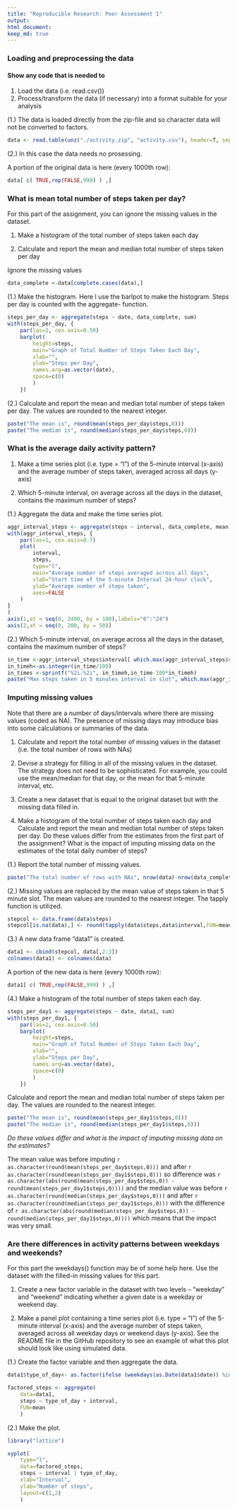 ```yaml
---
title: "Reproducible Research: Peer Assessment 1"
output: 
html_document:
keep_md: true
---
```



### Loading and preprocessing the data

#### Show any code that is needed to
1. Load the data (i.e. read.csv())
2. Process/transform the data (if necessary) into a format suitable for your analysis

(1.) The data is loaded directly from the zip-file and so character data will not be converted to factors.  
``` r
data <- read.table(unz("./activity.zip", "activity.csv"), header=T, sep=",", stringsAsFactors=FALSE)
```

(2.) In this case the data needs no prosessing. 

A portion of the original data is here (every 1000th row):
``` r
data[ c( TRUE,rep(FALSE,999) ) ,]
```
### What is mean total number of steps taken per day?

For this part of the assignment, you can ignore the missing values in the dataset.

1. Make a histogram of the total number of steps taken each day

2. Calculate and report the mean and median total number of steps taken per day

Ignore the missing values  
``` r
data_complete <-data[complete.cases(data),]
```



(1.) Make the histogram. Here I use the barlpot to make the histogram. Steps per day is counted with the aggregate- function.


``` r
steps_per_day <- aggregate(steps ~ date, data_complete, sum)
with(steps_per_day, {
    par(las=2, cex.axis=0.50)
    barplot(
        height=steps,
        main="Graph of Total Number of Steps Taken Each Day",
        xlab="",
        ylab="Steps per Day",
        names.arg=as.vector(date),
        space=c(0)
        )
    })
```  

(2.) Calculate and report the mean and median total number of steps taken per day. The values are rounded to the nearest integer.

``` r
paste("The mean is", round(mean(steps_per_day$steps,0)))
paste("The median is", round(median(steps_per_day$steps,0)))

```
### What is the average daily activity pattern?

1. Make a time series plot (i.e. type = "l") of the 5-minute interval (x-axis) and the average number of steps taken, averaged across all days (y-axis)

2. Which 5-minute interval, on average across all the days in the dataset, contains the maximum number of steps?

(1.) Aggregate the data and make the time series plot.

``` r

aggr_interval_steps <- aggregate(steps ~ interval, data_complete, mean)
with(aggr_interval_steps, {
    par(las=1, cex.axis=0.7)
    plot(
        interval,
        steps,
        type="l",
        main="Average number of steps averaged across all days",
        xlab="Start time of the 5-minute Interval 24-hour clock",
        ylab="Average number of steps taken",
        axes=FALSE
    )
}
)
axis(1,at = seq(0, 2400, by = 100),labels="0":"24")
axis(2,at = seq(0, 200, by = 50))

```

(2.) Which 5-minute interval, on average across all the days in the dataset, contains the maximum number of steps?

``` r
in_time <-aggr_interval_steps$interval[ which.max(aggr_interval_steps$steps)]
in_timeh<-as.integer(in_time/100)
in_times <-sprintf("%2i:%2i", in_timeh,in_time-100*in_timeh)
paste("Max steps taken in 5 minutes interval in slot", which.max(aggr_interval_steps$steps), "i.e. at", in_times)

```
### Imputing missing values

Note that there are a number of days/intervals where there are missing values (coded as NA). The presence of missing days may introduce bias into some calculations or summaries of the data.  

1. Calculate and report the total number of missing values in the dataset (i.e. the total number of rows with NAs)

2. Devise a strategy for filling in all of the missing values in the dataset. The strategy does not need to be sophisticated. For example, you could use the mean/median for that day, or the mean for that 5-minute interval, etc.

3. Create a new dataset that is equal to the original dataset but with the missing data filled in.

4. Make a histogram of the total number of steps taken each day and Calculate and report the mean and median total number of steps taken per day. Do these values differ from the estimates from the first part of the assignment? What is the impact of imputing missing data on the estimates of the total daily number of steps?   

(1.) Report the total number of missing values.
``` r
paste("The total number of rows with NAs", nrow(data)-nrow(data_complete),".")

```
(2.) Missing values are replaced by the mean value of steps taken in that 5 minute slot. The mean values are rounded to the nearest integer. The tapply function is utilized.

``` r

stepcol <- data.frame(data$steps)
stepcol[is.na(data),] <- round(tapply(data$steps,data$interval,FUN=mean,na.rm=TRUE))
```
(3.) A new data frame "data1" is created.
``` r

data1 <- cbind(stepcol, data[,2:3])
colnames(data1) <- colnames(data)

```

A portion of the new data is here (every 1000th row):
``` r
data1[ c( TRUE,rep(FALSE,999) ) ,]
```

(4.) Make a histogram of the total number of steps taken each day.


``` r
steps_per_day1 <- aggregate(steps ~ date, data1, sum)
with(steps_per_day1, {
    par(las=2, cex.axis=0.50)
    barplot(
        height=steps,
        main="Graph of Total Number of Steps Taken Each Day",
        xlab="",
        ylab="Steps per Day",
        names.arg=as.vector(date),
        space=c(0)
        )
    })
```  

Calculate and report the mean and median total number of steps taken per day. The values are rounded to the nearest integer.

``` r
paste("The mean is", round(mean(steps_per_day1$steps,0)))
paste("The median is", round(median(steps_per_day1$steps,0)))

```
*Do these values differ and what is the impact of imputing missing data on the estimates?*    

The mean value was before imputing `r as.character(round(mean(steps_per_day$steps,0)))` and after `r as.character(round(mean(steps_per_day1$steps,0)))` so difference was `r as.character(abs(round(mean(steps_per_day$steps,0)) - round(mean(steps_per_day1$steps,0))))` and the median value was before `r as.character(round(median(steps_per_day$steps,0)))` and after `r as.character(round(median(steps_per_day1$steps,0)))` with the difference of  `r as.character(abs(round(median(steps_per_day$steps,0)) - round(median(steps_per_day1$steps,0))))` which means that the impact was very small.  


### Are there differences in activity patterns between weekdays and weekends?

For this part the weekdays() function may be of some help here. Use the dataset with the filled-in missing values for this part.

1. Create a new factor variable in the dataset with two levels – “weekday” and “weekend” indicating whether a given date is a weekday or weekend day.

2. Make a panel plot containing a time series plot (i.e. type = "l") of the 5-minute interval (x-axis) and the average number of steps taken, averaged across all weekday days or weekend days (y-axis). See the README file in the GitHub repository to see an example of what this plot should look like using simulated data.

(1.) Create the factor variable and then aggregate the data.

``` r
data1$type_of_day<- as.factor(ifelse (weekdays(as.Date(data1$date)) %in% c('Saturday','Sunday'),"weekend","weekday")) 

factored_steps <- aggregate(
    data=data1,
    steps ~ type_of_day + interval,
    FUN=mean
    )

```

(2.) Make the plot.

``` r

library("lattice")

xyplot(
    type="l",
    data=factored_steps,
    steps ~ interval | type_of_day,
    xlab="Interval",
    ylab="Number of steps",
    layout=c(1,2)
    )

```  
